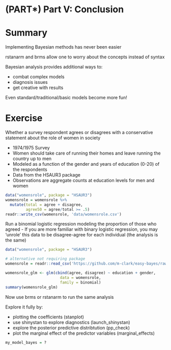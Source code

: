 # (PART\*) Part V: Conclusion {-}

# Summary

Implementing Bayesian methods has never been easier

<span class="pack">rstanarm</span> and <span class="pack">brms</span> allow one to worry about the concepts instead of syntax

Bayesian analysis provides additional ways to:

- combat complex models
- diagnosis issues
- get creative with results

Even standard/traditional/basic models become more fun!




# Exercise

Whether a survey respondent agrees or disagrees with a conservative statement about the role of women in society

- 1974/1975 Survey
- Women should take care of running their homes and leave running the country up to men
- Modeled as a function of the gender and years of education (0-20) of the respondents
- Data from the <span class="pack">HSAUR3</span> package
- Observations are aggregate counts at education levels for men and women



```r
data("womensrole", package = "HSAUR3")
womensrole = womensrole %>% 
  mutate(total = agree + disagree,
         agree50 = agree/total >= .5)
readr::write_csv(womensrole, 'data/womensrole.csv')
```

Run a binomial logistic regression modeling the proportion of those who agreed 
- If you are more familiar with binary logistic regression, you may 'unrole' this data to be disagree-agree for each individual (the analysis is the same)


```r
data("womensrole", package = "HSAUR3")

# alternative not requiring package
womensrole = readr::read_csv('https://github.com/m-clark/easy-bayes/raw/master/data/womensrole.csv')

womensrole_glm <- glm(cbind(agree, disagree) ~ education + gender,
                        data = womensrole, 
                        family = binomial)
summary(womensrole_glm)
```

Now use <span class="pack">brms</span> or <span class="pack">rstanarm</span> to run the same analysis

Explore it fully by:

- plotting the coefficients (<span class="func">stanplot</span>)
- use <span class="pack">shinystan</span> to explore diagnostics (<span class="func">launch_shinystan</span>)
- explore the posterior predictive distribtution (<span class="func">pp_check</span>)
- plot the marginal effect of the predictor variables (<span class="func">marginal_effects</span>)

```r
my_model_bayes = ?
```